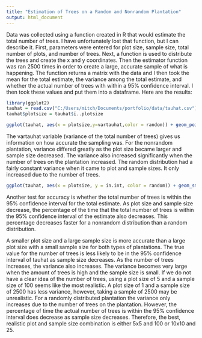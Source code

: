 ```yaml
---
title: "Estimation of Trees on a Random and Nonrandom Plantation"
output: html_document
---
```


Data was collected using a function created in R that would estimate the total number of trees. I have unfortunately lost that function, but I can describe it. First, parameters were entered for plot size, sample size, total number of plots, and number of trees. Next, a function is used to distribute the trees and create the x and y coordinates. Then the estimator function was ran 2500 times in order to create a large, accurate sample of what is happening. The function returns a matrix with the data and I then took the mean for the total estimate, the variance among the total estimate, and whether the actual number of trees with within a 95% confidence interval. I then took these values and put them into a dataframe. Here are the results: 

```r
library(ggplot2)
tauhat = read.csv("C:/Users/mitch/Documents/portfolio/data/tauhat.csv")
tauhat$plotsize = tauhat$ï..plotsize 

ggplot(tauhat, aes(x = plotsize,y=vartauhat,color = random)) + geom_point() + geom_line()+ facet_wrap(~numtrees)

```

The vartauhat variable (variance of the total number of trees) gives us information on how accurate the sampling was. For the nonrandom plantation, variance differed greatly as the plot size became larger and sample size decreased. The variance also increased significantly when the number of trees on the plantation increased. The random distribution had a fairly constant variance when it came to plot and sample sizes. It only increased due to the number of trees.

```r
ggplot(tauhat, aes(x = plotsize, y = in.int, color = random)) + geom_smooth(se=FALSE)

```

Another test for accuracy is whether the total number of trees is within the 95% confidence interval for the total estimate. As plot size and sample size decrease, the percentage of the time that the total number of trees is within the 95% confidence interval of the estimate also decreases. This percentage decreases faster for a nonrandom distribution than a random distribution.


A smaller plot size and a large sample size is more accurate than a large plot size with a small sample size for both types of plantations. The true value for the number of trees is less likely to be in the 95% confidence interval of tauhat as sample size decreases. As the number of trees increases, the variance also increases. The variance becomes very large when the amount of trees is high and the sample size is small. If we do not have a clear idea of the number of trees, using a plot size of 5 and a sample size of 100 seems like the most realistic. A plot size of 1 and a sample size of 2500 has less variance, however, taking a sample of 2500 may be unrealistic. For a randomly distributed plantation the variance only increases due to the number of trees on the plantation. However, the percentage of time the actual number of trees is within the 95% confidence interval  does decrease as sample size decreases. Therefore, the best, realistic plot and sample size combination is either 5x5 and 100 or 10x10 and 25.